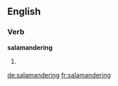 ==English==

===Verb===
'''salamandering'''

# {{present participle of|salamander}}

[[de:salamandering]]
[[fr:salamandering]]